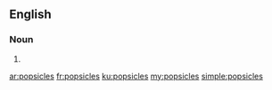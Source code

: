 ==English==

===Noun===
{{head|en|plural}}

# {{plural of|popsicle|lang=en|nocat=1}}

[[ar:popsicles]]
[[fr:popsicles]]
[[ku:popsicles]]
[[my:popsicles]]
[[simple:popsicles]]